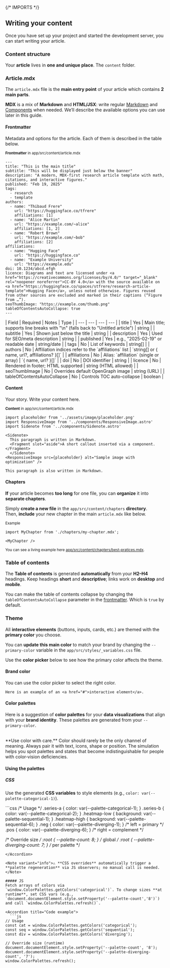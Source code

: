 {/* IMPORTS */}

## Writing your content

Once you have set up your project and started the development server, you can start writing your article.

### Content structure

Your **article** lives in **one and unique place**. The `content` folder.

<HtmlEmbed frameless src="content-structure.html" /> 

### Article.mdx

The `article.mdx` file is the **main entry point** of your article which contains **2 main parts**.

<Note emoji="💡" variant="info">**MDX** is a mix of **Markdown** and **HTML/JSX**: write regular <a href="#markdown" >Markdown</a> and <a href="#components" >Components</a> when needed. We’ll describe the available options you can use later in this guide.</Note>


#### **Frontmatter**

Metadata and options for the article. Each of them is described in the table below.

<small className="muted">**Frontmatter** in app/src/content/article.mdx</small>
```mdx
---
title: "This is the main title"
subtitle: "This will be displayed just below the banner"
description: "A modern, MDX-first research article template with math, citations, and interactive figures."
published: "Feb 19, 2025"
tags:
  - research
  - template
authors:
  - name: "Thibaud Frere"
    url: "https://huggingface.co/tfrere"
    affiliations: [1]
  - name: "Alice Martin"
    url: "https://example.com/~alice"
    affiliations: [1, 2]
  - name: "Robert Brown"
    url: "https://example.com/~bob"
    affiliations: [2]
affiliations:
  - name: "Hugging Face"
    url: "https://huggingface.co"
  - name: "Example University"
    url: "https://example.edu"
doi: 10.1234/abcd.efgh
licence: Diagrams and text are licensed under <a href="https://creativecommons.org/licenses/by/4.0/" target="_blank" rel="noopener noreferrer">CC‑BY 4.0</a> with the source available on <a href="https://huggingface.co/spaces/stfrere/research-article-template">Hugging Face</a>, unless noted otherwise. Figures reused from other sources are excluded and marked in their captions (“Figure from …”).
seoThumbImage: "https://example.com/thumb.png"
tableOfContentsAutoCollapse: true
---
```

<Accordion title="Frontmatter fields">
| Field | Required | Notes | Type |
| --- | --- | --- | --- |
| title | Yes | Main title; supports line breaks with "\n" (falls back to "Untitled article") | string |
| subtitle | Yes | Shown just below the title | string |
| description | Yes | Used for SEO/meta description | string |
| published | Yes | e.g., "2025-02-19" or readable date | string/date |
| tags | No | List of keywords | string[] |
| authors | No | Affiliation indices refer to the `affiliations` list | `string[] or { name, url?, affiliations? }[]` |
| affiliations | No | Alias: `affiliation` (single or array) | `{ name, url? }[]` |
| doi | No | DOI identifier | string |
| licence | No | Rendered in footer; HTML supported | string (HTML allowed) |
| seoThumbImage | No | Overrides default OpenGraph image | string (URL) |
| tableOfContentsAutoCollapse | No | Controls TOC auto-collapse | boolean |
</Accordion>

#### **Content**

Your story. Write your content here.

<small className="muted">**Content** in app/src/content/article.mdx</small>
```mdx
import placeholder from '../assets/image/placeholder.png'
import ResponsiveImage from '../components/ResponsiveImage.astro'
import Sidenote from '../components/Sidenote.astro'

<Sidenote>
  This paragraph is written in Markdown. 
  <Fragment slot="aside">A short callout inserted via a component.</Fragment>
  </Sidenote>
<ResponsiveImage src={placeholder} alt="Sample image with optimization" />

This paragraph is also written in Markdown. 
```

#### Chapters

**If** your article becomes **too long** for one file, you can **organize** it into **separate chapters**.

Simply **create a new file** in the `app/src/content/chapters` **directory**.  
Then, **include** your new chapter in the main `article.mdx` like below.


<small className="muted">Example</small>
```mdx
import MyChapter from './chapters/my-chapter.mdx';

<MyChapter />
```
<small className="muted">You can see a living example here <a target="_blank" href="https://huggingface.co/spaces/tfrere/research-article-template/blob/main/app/src/content/chapters/best-pratices.mdx">app/src/content/chapters/best-pratices.mdx</a>.</small>

### **Table of contents**
 
The **Table of contents** is generated **automatically** from your **H2–H4** headings. Keep headings **short** and **descriptive**; links work on **desktop** and **mobile**.

<Note variant="info">You can make the table of contents collapse by changing the `tableOfContentsAutoCollapse` parameter in the <a href="#frontmatter">frontmatter</a>. Which is `true` by default.</Note>

### Theme

All **interactive elements** (buttons, inputs, cards, etc.) are themed with the **primary color** you choose.

You can **update this main color** to match your brand by changing the `--primary-color` variable in the `app/src/styles/_variables.css` file.

Use the **color picker** below to see how the primary color affects the theme.

#### Brand color

<Sidenote>
  <HtmlEmbed frameless src="color-picker.html" />
  <Fragment slot="aside">
    You can use the color picker to select the right color.
    
    Here is an example of an <a href="#">interactive element</a>.
  </Fragment>
</Sidenote>


#### Color palettes

Here is a suggestion of **color palettes** for your **data visualizations** that align with your **brand identity**. These palettes are generated from your `--primary-color`.

<HtmlEmbed frameless src="palettes.html" />
<br/>
**Use color with care.**
Color should rarely be the only channel of meaning.
Always pair it with text, icons, shape or position. The simulation helps you spot palettes and states that become indistinguishable for people with color‑vision deficiencies.

#### Using the palettes

##### CSS
Use the generated **CSS variables** to style elements (e.g., `color: var(--palette-categorical-1)`).

<Accordion title="Code example">
```css
/* Usage */
.series-a { color: var(--palette-categorical-1); }
.series-b { color: var(--palette-categorical-2); }
.heatmap-low  { background: var(--palette-sequential-1); }
.heatmap-high { background: var(--palette-sequential-6); }
.neg { color: var(--palette-diverging-1); }  /* left = primary */
.pos { color: var(--palette-diverging-6); }  /* right = complement */

/* Override size */
:root { --palette-count: 8; }                    /* global */
:root { --palette-diverging-count: 7; }          /* per palette */
```
</Accordion>

<Note variant="info">⚠️ **CSS overrides** automatically trigger a **palette regeneration** via JS observers; no manual call is needed.</Note>

##### JS
Fetch arrays of colors via `window.ColorPalettes.getColors('categorical')`. To change sizes **at runtime**, set CSS vars (e.g., `document.documentElement.style.setProperty('--palette-count','8')`) and call `window.ColorPalettes.refresh()`.

<Accordion title="Code example">
  ```js
// Usage
const cat = window.ColorPalettes.getColors('categorical');
const seq = window.ColorPalettes.getColors('sequential');
const div = window.ColorPalettes.getColors('diverging');

// Override size (runtime)
document.documentElement.style.setProperty('--palette-count', '8');
document.documentElement.style.setProperty('--palette-diverging-count', '7');
window.ColorPalettes.refresh();
```
</Accordion>